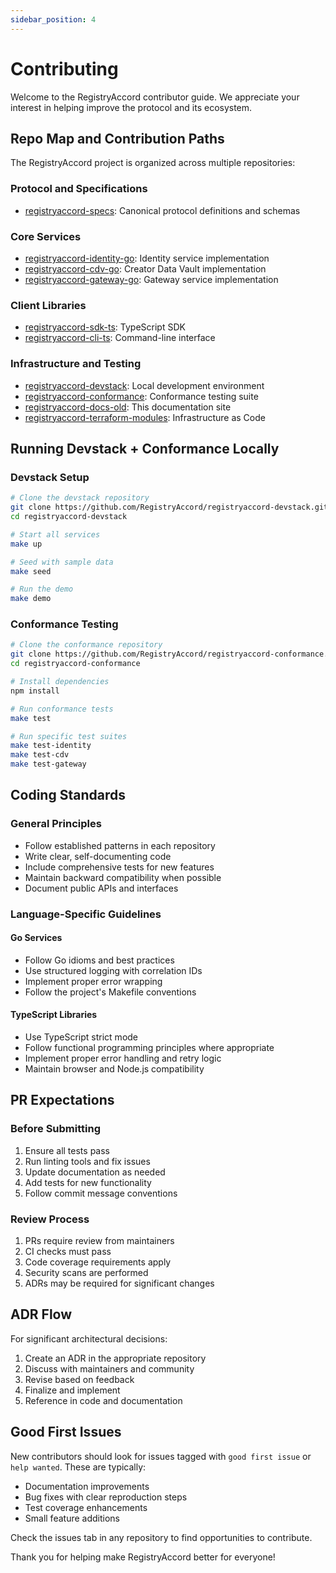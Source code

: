 ```yaml
---
sidebar_position: 4
---
```


# Contributing

Welcome to the RegistryAccord contributor guide. We appreciate your interest in helping improve the protocol and its ecosystem.

## Repo Map and Contribution Paths

The RegistryAccord project is organized across multiple repositories:

### Protocol and Specifications
- [registryaccord-specs](https://github.com/RegistryAccord/registryaccord-specs): Canonical protocol definitions and schemas

### Core Services
- [registryaccord-identity-go](https://github.com/RegistryAccord/registryaccord-identity-go): Identity service implementation
- [registryaccord-cdv-go](https://github.com/RegistryAccord/registryaccord-cdv-go): Creator Data Vault implementation
- [registryaccord-gateway-go](https://github.com/RegistryAccord/registryaccord-gateway-go): Gateway service implementation

### Client Libraries
- [registryaccord-sdk-ts](https://github.com/RegistryAccord/registryaccord-sdk-ts): TypeScript SDK
- [registryaccord-cli-ts](https://github.com/RegistryAccord/registryaccord-cli-ts): Command-line interface

### Infrastructure and Testing
- [registryaccord-devstack](https://github.com/RegistryAccord/registryaccord-devstack): Local development environment
- [registryaccord-conformance](https://github.com/RegistryAccord/registryaccord-conformance): Conformance testing suite
- [registryaccord-docs-old](https://github.com/RegistryAccord/registryaccord-docs-old): This documentation site
- [registryaccord-terraform-modules](https://github.com/RegistryAccord/registryaccord-terraform-modules): Infrastructure as Code

## Running Devstack + Conformance Locally

### Devstack Setup

```bash
# Clone the devstack repository
git clone https://github.com/RegistryAccord/registryaccord-devstack.git
cd registryaccord-devstack

# Start all services
make up

# Seed with sample data
make seed

# Run the demo
make demo
```

### Conformance Testing

```bash
# Clone the conformance repository
git clone https://github.com/RegistryAccord/registryaccord-conformance.git
cd registryaccord-conformance

# Install dependencies
npm install

# Run conformance tests
make test

# Run specific test suites
make test-identity
make test-cdv
make test-gateway
```

## Coding Standards

### General Principles

- Follow established patterns in each repository
- Write clear, self-documenting code
- Include comprehensive tests for new features
- Maintain backward compatibility when possible
- Document public APIs and interfaces

### Language-Specific Guidelines

#### Go Services
- Follow Go idioms and best practices
- Use structured logging with correlation IDs
- Implement proper error wrapping
- Follow the project's Makefile conventions

#### TypeScript Libraries
- Use TypeScript strict mode
- Follow functional programming principles where appropriate
- Implement proper error handling and retry logic
- Maintain browser and Node.js compatibility

## PR Expectations

### Before Submitting

1. Ensure all tests pass
2. Run linting tools and fix issues
3. Update documentation as needed
4. Add tests for new functionality
5. Follow commit message conventions

### Review Process

1. PRs require review from maintainers
2. CI checks must pass
3. Code coverage requirements apply
4. Security scans are performed
5. ADRs may be required for significant changes

## ADR Flow

For significant architectural decisions:

1. Create an ADR in the appropriate repository
2. Discuss with maintainers and community
3. Revise based on feedback
4. Finalize and implement
5. Reference in code and documentation

## Good First Issues

New contributors should look for issues tagged with `good first issue` or `help wanted`. These are typically:

- Documentation improvements
- Bug fixes with clear reproduction steps
- Test coverage enhancements
- Small feature additions

Check the issues tab in any repository to find opportunities to contribute.

Thank you for helping make RegistryAccord better for everyone!
